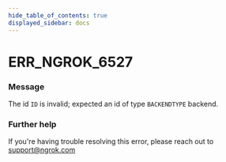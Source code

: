 ```yaml
---
hide_table_of_contents: true
displayed_sidebar: docs
---
```



# ERR_NGROK_6527

### Message

The id `ID` is invalid; expected an id of type `BACKENDTYPE` backend.

<ErrorDetails error="err_ngrok_6527" />

### Further help

If you're having trouble resolving this error, please reach out to [support@ngrok.com](mailto:support@ngrok.com?subject=Help%20with%20ERR_NGROK_6527)

